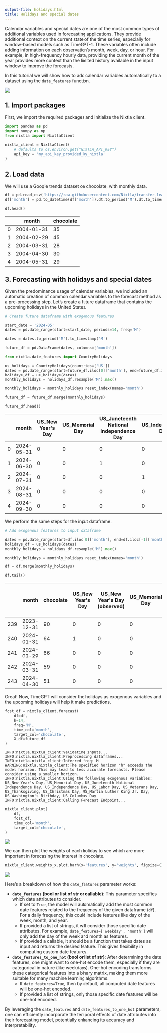 ```yaml
---
output-file: holidays.html
title: Holidays and special dates
---
```



Calendar variables and special dates are one of the most common types of
additional variables used in forecasting applications. They provide
additional context on the current state of the time series, especially
for window-based models such as TimeGPT-1. These variables often include
adding information on each observation’s month, week, day, or hour. For
example, in high-frequency hourly data, providing the current month of
the year provides more context than the limited history available in the
input window to improve the forecasts.

In this tutorial we will show how to add calendar variables
automatically to a dataset using the `date_features` function.

[![](https://colab.research.google.com/assets/colab-badge.svg)](https://colab.research.google.com/github/Nixtla/nixtla/blob/main/nbs/docs/tutorials/02_holidays.ipynb)

## 1. Import packages

First, we import the required packages and initialize the Nixtla client.

```python
import pandas as pd
import numpy as np
from nixtla import NixtlaClient
```


```python
nixtla_client = NixtlaClient(
    # defaults to os.environ.get("NIXTLA_API_KEY")
    api_key = 'my_api_key_provided_by_nixtla'
)
```

## 2. Load data

We will use a Google trends dataset on chocolate, with monthly data.

```python
df = pd.read_csv('https://raw.githubusercontent.com/Nixtla/transfer-learning-time-series/main/datasets/google_trend_chocolate.csv')
df['month'] = pd.to_datetime(df['month']).dt.to_period('M').dt.to_timestamp('M')
```


```python
df.head()
```

|     | month      | chocolate |
|-----|------------|-----------|
| 0   | 2004-01-31 | 35        |
| 1   | 2004-02-29 | 45        |
| 2   | 2004-03-31 | 28        |
| 3   | 2004-04-30 | 30        |
| 4   | 2004-05-31 | 29        |

## 3. Forecasting with holidays and special dates

Given the predominance usage of calendar variables, we included an
automatic creation of common calendar variables to the forecast method
as a pre-processing step. Let’s create a future dataframe that contains
the upcoming holidays in the United States.

```python
# Create future dataframe with exogenous features

start_date = '2024-05'
dates = pd.date_range(start=start_date, periods=14, freq='M')

dates = dates.to_period('M').to_timestamp('M')

future_df = pd.DataFrame(dates, columns=['month'])
```


```python
from nixtla.date_features import CountryHolidays

us_holidays = CountryHolidays(countries=['US'])
dates = pd.date_range(start=future_df.iloc[0]['month'], end=future_df.iloc[-1]['month'], freq='D')
holidays_df = us_holidays(dates)
monthly_holidays = holidays_df.resample('M').max()

monthly_holidays = monthly_holidays.reset_index(names='month')

future_df = future_df.merge(monthly_holidays)

future_df.head()
```

|     | month      | US_New Year's Day | US_Memorial Day | US_Juneteenth National Independence Day | US_Independence Day | US_Labor Day | US_Veterans Day | US_Thanksgiving | US_Christmas Day | US_Martin Luther King Jr. Day | US_Washington's Birthday | US_Columbus Day |
|-----|------------|-------------------|-----------------|-----------------------------------------|---------------------|--------------|-----------------|-----------------|------------------|-------------------------------|--------------------------|-----------------|
| 0   | 2024-05-31 | 0                 | 0               | 0                                       | 0                   | 0            | 0               | 0               | 0                | 0                             | 0                        | 0               |
| 1   | 2024-06-30 | 0                 | 0               | 1                                       | 0                   | 0            | 0               | 0               | 0                | 0                             | 0                        | 0               |
| 2   | 2024-07-31 | 0                 | 0               | 0                                       | 1                   | 0            | 0               | 0               | 0                | 0                             | 0                        | 0               |
| 3   | 2024-08-31 | 0                 | 0               | 0                                       | 0                   | 0            | 0               | 0               | 0                | 0                             | 0                        | 0               |
| 4   | 2024-09-30 | 0                 | 0               | 0                                       | 0                   | 1            | 0               | 0               | 0                | 0                             | 0                        | 0               |

We perform the same steps for the input dataframe.

```python
# Add exogenous features to input dataframe

dates = pd.date_range(start=df.iloc[0]['month'], end=df.iloc[-1]['month'], freq='D')
holidays_df = us_holidays(dates)
monthly_holidays = holidays_df.resample('M').max()

monthly_holidays = monthly_holidays.reset_index(names='month')

df = df.merge(monthly_holidays)

df.tail()
```

|     | month      | chocolate | US_New Year's Day | US_New Year's Day (observed) | US_Memorial Day | US_Independence Day | US_Independence Day (observed) | US_Labor Day | US_Veterans Day | US_Thanksgiving | US_Christmas Day | US_Christmas Day (observed) | US_Martin Luther King Jr. Day | US_Washington's Birthday | US_Columbus Day | US_Veterans Day (observed) | US_Juneteenth National Independence Day | US_Juneteenth National Independence Day (observed) |
|-----|------------|-----------|-------------------|------------------------------|-----------------|---------------------|--------------------------------|--------------|-----------------|-----------------|------------------|-----------------------------|-------------------------------|--------------------------|-----------------|----------------------------|-----------------------------------------|----------------------------------------------------|
| 239 | 2023-12-31 | 90        | 0                 | 0                            | 0               | 0                   | 0                              | 0            | 0               | 0               | 1                | 0                           | 0                             | 0                        | 0               | 0                          | 0                                       | 0                                                  |
| 240 | 2024-01-31 | 64        | 1                 | 0                            | 0               | 0                   | 0                              | 0            | 0               | 0               | 0                | 0                           | 1                             | 0                        | 0               | 0                          | 0                                       | 0                                                  |
| 241 | 2024-02-29 | 66        | 0                 | 0                            | 0               | 0                   | 0                              | 0            | 0               | 0               | 0                | 0                           | 0                             | 1                        | 0               | 0                          | 0                                       | 0                                                  |
| 242 | 2024-03-31 | 59        | 0                 | 0                            | 0               | 0                   | 0                              | 0            | 0               | 0               | 0                | 0                           | 0                             | 0                        | 0               | 0                          | 0                                       | 0                                                  |
| 243 | 2024-04-30 | 51        | 0                 | 0                            | 0               | 0                   | 0                              | 0            | 0               | 0               | 0                | 0                           | 0                             | 0                        | 0               | 0                          | 0                                       | 0                                                  |

Great! Now, TimeGPT will consider the holidays as exogenous variables
and the upcoming holidays will help it make predictions.

```python
fcst_df = nixtla_client.forecast(
    df=df,
    h=14,
    freq='M',
    time_col='month',
    target_col='chocolate',
    X_df=future_df
)
```

``` text
INFO:nixtla.nixtla_client:Validating inputs...
INFO:nixtla.nixtla_client:Preprocessing dataframes...
INFO:nixtla.nixtla_client:Inferred freq: M
WARNING:nixtla.nixtla_client:The specified horizon "h" exceeds the model horizon. This may lead to less accurate forecasts. Please consider using a smaller horizon.
INFO:nixtla.nixtla_client:Using the following exogenous variables: US_New Year's Day, US_Memorial Day, US_Juneteenth National Independence Day, US_Independence Day, US_Labor Day, US_Veterans Day, US_Thanksgiving, US_Christmas Day, US_Martin Luther King Jr. Day, US_Washington's Birthday, US_Columbus Day
INFO:nixtla.nixtla_client:Calling Forecast Endpoint...
```

```python
nixtla_client.plot(
    df, 
    fcst_df, 
    time_col='month',
    target_col='chocolate',
)
```

![](/nixtla/docs/tutorials/02_holidays_files/figure-markdown_strict/cell-11-output-1.png)

We can then plot the weights of each holiday to see which are more
important in forecasing the interest in chocolate.

```python
nixtla_client.weights_x.plot.barh(x='features', y='weights', figsize=(10, 10))
```

![](/nixtla/docs/tutorials/02_holidays_files/figure-markdown_strict/cell-12-output-1.png)

Here’s a breakdown of how the `date_features` parameter works:

-   **`date_features` (bool or list of str or callable)**: This
    parameter specifies which date attributes to consider.
    -   If set to `True`, the model will automatically add the most
        common date features related to the frequency of the given
        dataframe (`df`). For a daily frequency, this could include
        features like day of the week, month, and year.
    -   If provided a list of strings, it will consider those specific
        date attributes. For example,
        `date_features=['weekday', 'month']` will only add the day of
        the week and month as features.
    -   If provided a callable, it should be a function that takes dates
        as input and returns the desired feature. This gives flexibility
        in computing custom date features.
-   **`date_features_to_one_hot` (bool or list of str)**: After
    determining the date features, one might want to one-hot encode
    them, especially if they are categorical in nature (like weekdays).
    One-hot encoding transforms these categorical features into a binary
    matrix, making them more suitable for many machine learning
    algorithms.
    -   If `date_features=True`, then by default, all computed date
        features will be one-hot encoded.
    -   If provided a list of strings, only those specific date features
        will be one-hot encoded.

By leveraging the `date_features` and `date_features_to_one_hot`
parameters, one can efficiently incorporate the temporal effects of date
attributes into their forecasting model, potentially enhancing its
accuracy and interpretability.

